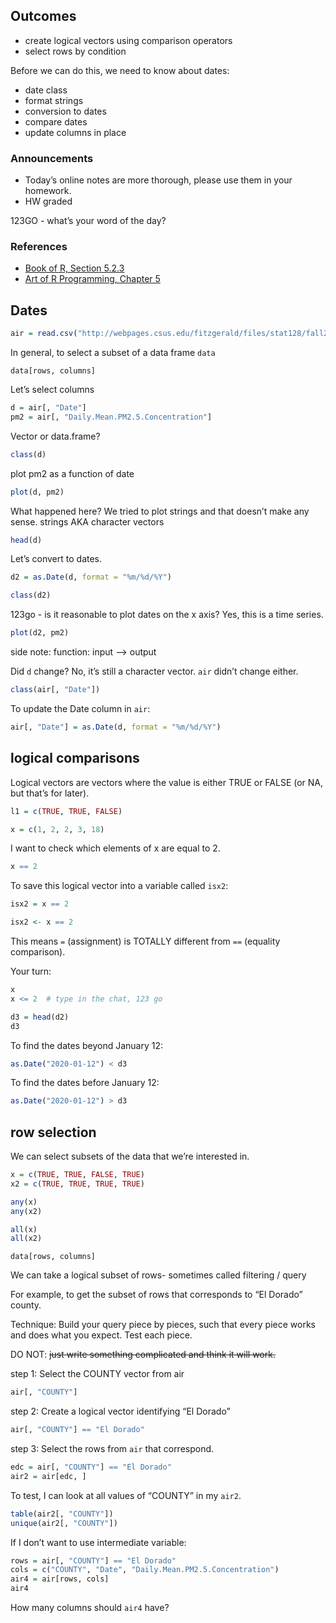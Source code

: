 ## Outcomes

- create logical vectors using comparison operators
- select rows by condition

Before we can do this, we need to know about dates:

- date class
- format strings
- conversion to dates
- compare dates
- update columns in place

### Announcements

- Today's online notes are more thorough, please use them in your homework.
- HW graded

123GO - what's your word of the day?

### References

- [Book of R, Section 5.2.3](https://learning.oreilly.com/library/view/the-book-of/9781492017486/xhtml/ch05.xhtml#ch05lev2sec54)
- [Art of R Programming, Chapter 5](https://learning.oreilly.com/library/view/the-art-of/9781593273842/ch05s02.html#extracting_subdata_frames)


## Dates

```r
air = read.csv("http://webpages.csus.edu/fitzgerald/files/stat128/fall20/ad_viz_plotval_data.csv")
```

In general, to select a subset of a data frame `data`
```
data[rows, columns]
```

Let's select columns

```r
d = air[, "Date"]
pm2 = air[, "Daily.Mean.PM2.5.Concentration"]
```

Vector or data.frame?

```r
class(d)
```

plot pm2 as a function of date

```r
plot(d, pm2)
```

What happened here?
We tried to plot strings and that doesn't make any sense.
strings AKA character vectors

```r
head(d)
```

Let's convert to dates.
```r
d2 = as.Date(d, format = "%m/%d/%Y")

class(d2)
```

123go - is it reasonable to plot dates on the x axis?
Yes, this is a time series.

```r
plot(d2, pm2)
```

side note:
function: input ----> output

Did `d` change?
No, it's still a character vector.
`air` didn't change either.

```r
class(air[, "Date"])
```

To update the Date column in `air`:

```r
air[, "Date"] = as.Date(d, format = "%m/%d/%Y")
```


## logical comparisons

Logical vectors are vectors where the value is either TRUE or FALSE (or NA, but that's for later).

```r
l1 = c(TRUE, TRUE, FALSE)
```

```r
x = c(1, 2, 2, 3, 18)
```

I want to check which elements of x are equal to 2.

```r
x == 2
```

To save this logical vector into a variable called `isx2`:
```r
isx2 = x == 2

isx2 <- x == 2
```

This means `=` (assignment) is TOTALLY different from `==` (equality comparison).

Your turn:
```r
x
x <= 2  # type in the chat, 123 go
```

```r
d3 = head(d2)
d3
```

To find the dates beyond January 12:
```r
as.Date("2020-01-12") < d3
```

To find the dates before January 12:

```r
as.Date("2020-01-12") > d3
```

## row selection

We can select subsets of the data that we're interested in.

```r
x = c(TRUE, TRUE, FALSE, TRUE)
x2 = c(TRUE, TRUE, TRUE, TRUE)

any(x)
any(x2)

all(x)
all(x2)
```


```
data[rows, columns]
```
We can take a logical subset of rows- sometimes called filtering / query

For example, to get the subset of rows that corresponds to "El Dorado" county.

Technique:
Build your query piece by pieces, such that every piece works and does what you expect.
Test each piece.

DO NOT: ~~just write something complicated and think it will work.~~

step 1: Select the COUNTY vector from air

```r
air[, "COUNTY"]

```
step 2: Create a logical vector identifying "El Dorado"

```r
air[, "COUNTY"] == "El Dorado"
```
step 3: Select the rows from `air` that correspond.

```r
edc = air[, "COUNTY"] == "El Dorado"
air2 = air[edc, ]
```

To test, I can look at all values of "COUNTY" in my `air2`.
```r
table(air2[, "COUNTY"])
unique(air2[, "COUNTY"])
```

If I don't want to use intermediate variable:

```r
rows = air[, "COUNTY"] == "El Dorado"
cols = c("COUNTY", "Date", "Daily.Mean.PM2.5.Concentration")
air4 = air[rows, cols]
air4
```

How many columns should `air4` have?




